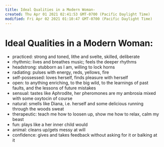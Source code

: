 ```yaml
---
title: Ideal Qualities in a Modern Woman-
created: Thu Apr 01 2021 02:41:53 GMT-0700 (Pacific Daylight Time)
modified: Fri Apr 02 2021 01:10:47 GMT-0700 (Pacific Daylight Time)
---
```

# Ideal Qualities in a Modern Woman:
* practiced: strong and toned, lithe and svelte, skilled, deliberate
* rhythmic: lives and breathes music; feels the deeper rhythms
* headstrong: stubborn as I am, willing to lock horns
* radiating: pulses with energy, reds, yellows, fire
* self-possessed: loves herself, finds pleasure with herself
* open: to anything enriching, to the big wild, to the learnings of past faults, and the lessons of future mistakes
* sensual: tastes like Aphrodite, her pheromones are my ambrosia mixed with some oxytocin of course 
* natural: smells like Diana, i.e. herself and some delicious running through the woods sweat
* therapeutic: teach me how to loosen up, show me how to relax, calm my beast
* fun: plays like a her inner child would
* animal: cleans up/gets messy at will
* confidence: gives and takes feedback without asking for it or balking at it
